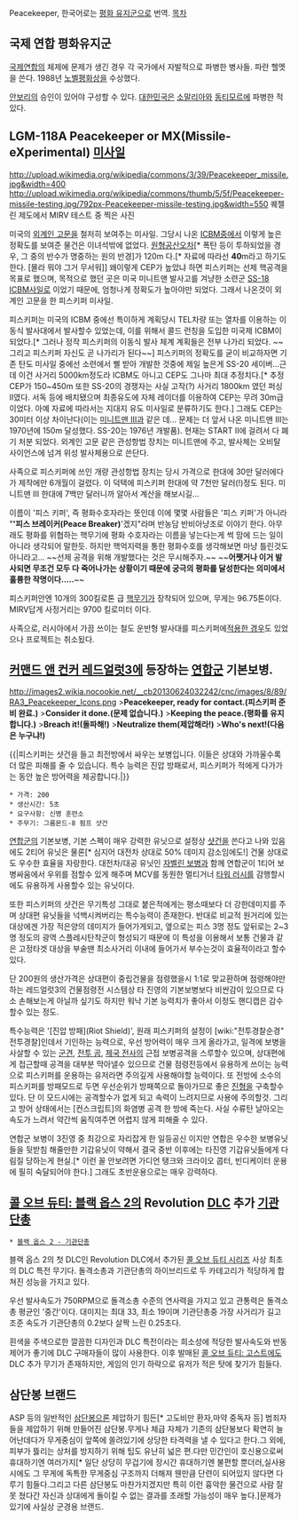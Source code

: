 Peacekeeper, 한국어로는 [[평화 유지군]]으로 번역.
[[목차]]

== 국제 연합 평화유지군 ==
[[국제연합]]의 체제에 문제가 생긴 경우 각 국가에서 자발적으로 파병한 병사들. 파란 헬멧을 쓴다. 1988년 [[노벨평화상]]을 수상했다.

[[안보리]]의 승인이 있어야 구성할 수 있다. [[대한민국]]은 [[소말리아]]와 [[동티모르]]에 파병한 적 있다.

== LGM-118A Peacekeeper or MX(Missile-eXperimental) [[미사일]] ==
http://upload.wikimedia.org/wikipedia/commons/3/39/Peacekeeper_missile.jpg&width=400
http://upload.wikimedia.org/wikipedia/commons/thumb/5/5f/Peacekeeper-missile-testing.jpg/792px-Peacekeeper-missile-testing.jpg&width=550
퀘젤린 제도에서 MIRV 테스트 중 찍은 사진

미국의 [[외계인 고문]]을 철저히 보여주는 미사일. 그당시 나온 [[ICBM]]중에서 이렇게 높은 정확도를 보여준 물건은 이녀석밖에 없었다. [[원형공산오차]][* 폭탄 등이 투하되었을 경우, 그 중의 반수가 명중하는 원의 반경]가 120m 다.[* 자료에 따라선 '''40'''m라고 하기도 한다. [몰라 뭐야 그거 무서워]] 왜이렇게 CEP가 높았냐 하면 피스키퍼는 선제 핵공격을 목표로 했으며, 목적으로 했던 곳은 미국 미니트맨 발사고를 겨냥한 소련군 [[SS-18]] [[ICBM]]사일로 이었기 때문에, 엄청나게 정확도가 높아야만 되었다. 그래서 나온것이 외계인 고문을 한 피스키퍼 미사일.

{{{#!html
<object width="480" height="385"><param name="movie" value="http://www.youtube.com/v/zCSoN1tqmgU?fs=1&amp;hl=ko_KR"></param><param name="allowFullScreen" value="true"></param><param name="allowscriptaccess" value="always"></param><embed src="http://www.youtube.com/v/zCSoN1tqmgU?fs=1&amp;hl=ko_KR" type="application/x-shockwave-flash" allowscriptaccess="always" allowfullscreen="true" width="480" height="385"></embed></object>}}}
피스키퍼는 미국의 ICBM 중에선 특이하게 계획당시 TEL차량 또는 열차를 이용하는 이동식 발사대에서 발사할수 있었는데, 이를 위해서 콜드 런칭을 도입한 미국제 ICBM이 되었다.[* 그러나 정작 피스키퍼의 이동식 발사 체계 계획들은 전부 나가리 되었다. ~~그리고 피스키퍼 자신도 곧 나가리가 된다~~] 피스키퍼의 정확도를 굳이 비교하자면 기존 탄도 미사일 중에선 소련에서 삘 받아 개발한 것중에 제일 높은게 SS-20 세이버...근데 이건 사거리 5000km정도라 ICBM도 아니고 CEP도 그나마 최대 추정치다.[* 추정 CEP가 150~450m 또한 SS-20의 경쟁자는 사실 고작(?) 사거리 1800km 였던 퍼싱 II였다. 서독 등에 배치됐으며 최종유도에 자체 레이더를 이용하여 CEP는 무려 30m급이었다. 아예 자료에 따라서는 지대지 유도 미사일로 분류하기도 한다.] 그래도 CEP는 30미터 이상 차이난다(이는 [[미니트맨 III]]과 같은 데... 문제는 더 앞서 나온 미니트맨 III는 1970년에 150m 달성했다. SS-20는 1976년 개발품). 현재는 START II에 걸려서 다 폐기 처분 되었다. 외계인 고문 같은 관성항법 장치는 미니트맨에 주고, 발사체는 오비탈 사이언스에 넘겨 위성 발사체용으로 쓴단다. 

사족으로 피스키퍼에 쓰인 개량 관성항법 장치는 당시 가격으로 한대에 30만 달러에다가 제작에만 6개월이 걸렸다. 이 덕택에 피스키퍼 한대에 약 7천만 달러(!)정도 된다. 미니트맨 III 한대에 7백만 달러니까 알아서 계산을 해보시길...

이름이 '피스 키퍼', 즉 평화수호자라는 뜻인데 이에 몇몇 사람들은 '피스 키퍼'가 아니라 "''''피스 브레이커(Peace Breaker)''''겠지"라며 반농담 반비아냥조로 이야기 한다. 아무래도 평화를 위협하는 핵무기에 평화 수호자라는 이름을 넣는다는게 썩 맘에 드는 일이 아니라 생각되어 말한듯. 하지만 핵억지력을 통한 평화수호를 생각해보면 마냥 틀린것도 아니라고... ~~선제 공격을 위해 개발했다는 것은 무시해주자.~~ ~~'''어쨋거나 이거 발사되면 무조건 모두 다 죽어나가는 상황이기 때문에 궁극의 평화를 달성한다는 의미에서 훌륭한 작명이다.....'''~~

피스키퍼안엔 10개의 300킬로톤 급 [[핵무기]]가 장착되어 있으며, 무게는 96.75톤이다. MIRV답게 사정거리는 9700 킬로미터 이다.

사족으로, 러시아에서 가끔 쓰이는 철도 운반형 발사대를 피스키퍼에[http://en.wikipedia.org/wiki/Peacekeeper_Rail_Garrison 적용한 경우]도 있었으나 프로젝트는 취소됬다.

== [[커맨드 앤 컨커 레드얼럿3]]에 등장하는 [[연합군]] 기본보병. ==
http://images2.wikia.nocookie.net/__cb20130624032242/cnc/images/8/89/RA3_Peacekeeper_Icons.png
>'''Peacekeeper, ready for contact.(피스키퍼 준비 완료.)'''
>'''Consider it done.(문제 없습니다.)'''
>'''Keeping the peace.(평화를 유지합니다.)'''
>'''Breach it!(돌파해!)'''
>'''Neutralize them(제압해라!)'''
>'''Who's next!(다음은 누구냐!)'''

{{{#!html
<iframe width="480" height="385" src="//www.youtube.com/embed/eGNBpmv0sc0" frameborder="0" allowfullscreen></iframe>
}}}
{{|피스키퍼는 샷건을 들고 최전방에서 싸우는 보병입니다. 이들은 상대와 가까울수록 더 많은 피해를 줄 수 있습니다. 특수 능력은 진압 방패로서, 피스키퍼가 적에게 다가가는 동안 높은 방어력을 제공합니다.|}}

 * 가격: 200
 * 생산시간: 5초
 * 요구사항: 신병 훈련소
 * 주무기: 그룸몬드-8 펌프 샷건

[[연합군]]의 기본보병, 기본 스펙이 매우 강력한 유닛으로 설정상 [[샷건]]을 쓴다고 나와 있음에도 2티어 유닛은 물론[* 심지어 대전차 상대로 50% 데미지 감소임에도!] 건물 상대로도 우수한 효율을 자랑한다. 대전차/대공 유닛인 [[자벨린 보병]]과 함께 연합군이 1티어 보병싸움에서 우위를 점할수 있게 해주며 MCV를 동원한 멀티거너 [[타워 러시]]를 감행할시에도 유용하게 사용할수 있는 유닛이다. 

또한 피스키퍼의 샷건은 무기특성 그대로 붙은적에게는 평소때보다 더 강한데미지를 주며 상대편 유닛들을 넉백시켜버리는 특수능력이 존재한다. 반대로 비교적 원거리에 있는 대상에겐 가장 적은양의 데미지가 들어가게되고, 옆으로는 피스 3명 정도 앞뒤로는 2~3명 정도의 광역 스플레시탄착군이 형성되기 때문에 이 특성을 이용해서 보통 건물과 같은 고정타겟 대상을 부술땐 최소사거리 이내에 들어가서 부수는것이 효율적이라고 할수 있다.

단 200원의 생산가격은 상대편이 중립건물을 점령했을시 1:1로 맞교환하며 점령해야만하는 레드얼럿3의 건물점령전 시스템상 타 진영의 기본보병보다 비싼감이 있으므로 다소 손해보는게 아닐까 싶기도 하지만 워낙 기본 능력치가 좋아서 이정도 핸디캡은 감수할수 있는 정도.

특수능력은 '[진압 방패](Riot Shield)', 원래 피스키퍼의 설정이 [wiki:"전투경찰순경" 전투경찰]인데서 기인하는 능력으로, 우선 방어력이 매우 크게 올라가고, 일격에 보병을 사살할 수 있는 [[군견]], [[전투 곰]], [[제국 전사]]의 근접 보병공격을 스루할수 있으며, 상대편에게 접근할때 공격을 대부분 막아낼수 있으므로 건물 점령전등에서 유용하게 쓰이는 능력으로 피스키퍼를 운용하는 유저라면 주의깊게 사용해야할 능력이다. 또 전방에 소수의 피스키퍼를 방패모드로 두면 우선순위가 방패쪽으로 돌아가므로 좋은 [[진형]]을 구축할수 있다. 단 이 모드시에는 공격할수가 없게 되고 속력이 느려지므로 사용에 주의할것. 그리고 방어 상태에서는 [컨스크립트]의 화염병 공격 한 방에 죽는다. 사실 수류탄 날아오는 속도가 느려서 약간씩 움직여주면 어렵지 않게 피해줄 수 있다.

연합군 보병이 3진영 중 최강으로 자리잡게 한 일등공신 이지만 연합은 우수한 보병유닛들을 뒷받침 해줄만한 기갑유닛이 약해서 결국 중반 이후에는 타진영 기갑유닛들에게 다림질 당하는게 현실.[* 이런 꼴 안보려면 가디언 탱크와 크라이오 콥터, 빈디케이터 운용에 필히 숙달되어야 한다.] 그래도 초반운용으로는 매우 강력하다.
== [[콜 오브 듀티: 블랙 옵스 2]]의 Revolution [[DLC]] 추가 [[기관단총]] ==
 * [[콜 오브 듀티: 블랙 옵스 2/장비류#s-2.2|블랙 옵스 2 - 기관단총]]

블랙 옵스 2의 첫 DLC인 Revolution DLC에서 추가된 [[콜 오브 듀티 시리즈]] 사상 최초의 DLC 특전 무기다. 돌격소총과 기관단총의 하이브리드로 두 카테고리가 적당하게 합쳐진 성능을 가지고 있다.

우선 발사속도가 750RPM으로 돌격소총 수준의 연사력을 가지고 있고 관통력은 돌격소총 평균인 '중간'이다. 대미지는 최대 33, 최소 19이며 기관단총중 가장 사거리가 길고 조준 속도가 기관단총의 0.2보다 살짝 느린 0.25초다.

흰색을 주색으로한 깔끔한 디자인과 DLC 특전이라는 희소성에 적당한 발사속도와 반동 제어가 좋기에 DLC 구매자들이 많이 사용한다. 이후 발매된 [[콜 오브 듀티: 고스트]]에도 DLC 추가 무기가 존재하지만, 게임의 인기 하락으로 유저가 적은 탓에 찾기가 힘들다.

== 삼단봉 브랜드 ==

ASP 등의 일반적인 [[삼단봉]]으론 제압하기 힘든[* 고도비만 환자,마약 중독자 등] 범죄자들을 제압하기 위해 만들어진 삼단봉.무게나 체급 자체가 기존의 삼단봉보다 확연히 늘어난데다가 무게중심이 앞쪽에 쏠려있기에 상당한 타격력을 낼 수 있다고 한다.그 외에,피부가 뜷리는 상처를 방지하기 위해 팁도 유난히 넓은 편.다만 민간인이 호신용으로써 휴대하기엔 여러가지[* 일단 상당히 무겁기에 장시간 휴대하기엔 불편할 뿐더러,실사용 시에도 그 무게에 독특한 무게중심 구조까지 더해져 웬만큼 단련이 되어있지 않다면 다루기 힘들다.그리고 다른 삼단봉도 마찬가지겠지만 특히 이런 흉악한 물건으로 사람 잘못 쳤다간 자신과 상대에게 돌이킬 수 없는 결과를 초래할 가능성이 매우 높다.]문제가 있기에 사실상 군경용 브랜드.

